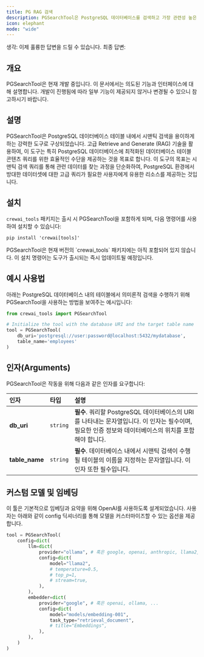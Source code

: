 ```yaml
---
title: PG RAG 검색
description: PGSearchTool은 PostgreSQL 데이터베이스를 검색하고 가장 관련성 높은 결과를 반환하도록 설계되었습니다.
icon: elephant
mode: "wide"
---
```


생각: 이제 훌륭한 답변을 드릴 수 있습니다.
최종 답변:
## 개요

<Note>
    PGSearchTool은 현재 개발 중입니다. 이 문서에서는 의도된 기능과 인터페이스에 대해 설명합니다.
    개발이 진행됨에 따라 일부 기능이 제공되지 않거나 변경될 수 있으니 참고하시기 바랍니다.
</Note>

## 설명

PGSearchTool은 PostgreSQL 데이터베이스 테이블 내에서 시맨틱 검색을 용이하게 하는 강력한 도구로 구상되었습니다. 고급 Retrieve and Generate (RAG) 기술을 활용하여, 이 도구는 특히 PostgreSQL 데이터베이스에 최적화된 데이터베이스 테이블 콘텐츠 쿼리를 위한 효율적인 수단을 제공하는 것을 목표로 합니다.
이 도구의 목표는 시맨틱 검색 쿼리를 통해 관련 데이터를 찾는 과정을 단순화하여, PostgreSQL 환경에서 방대한 데이터셋에 대한 고급 쿼리가 필요한 사용자에게 유용한 리소스를 제공하는 것입니다.

## 설치

`crewai_tools` 패키지는 출시 시 PGSearchTool을 포함하게 되며, 다음 명령어를 사용하여 설치할 수 있습니다:

```shell
pip install 'crewai[tools]'
```

<Note>
    PGSearchTool은 현재 버전의 `crewai_tools` 패키지에는 아직 포함되어 있지 않습니다. 이 설치 명령어는 도구가 출시되는 즉시 업데이트될 예정입니다.
</Note>

## 예시 사용법

아래는 PostgreSQL 데이터베이스 내의 테이블에서 의미론적 검색을 수행하기 위해 PGSearchTool을 사용하는 방법을 보여주는 예시입니다:

```python Code
from crewai_tools import PGSearchTool

# Initialize the tool with the database URI and the target table name
tool = PGSearchTool(
    db_uri='postgresql://user:password@localhost:5432/mydatabase',
    table_name='employees'
)
```

## 인자(Arguments)

PGSearchTool은 작동을 위해 다음과 같은 인자를 요구합니다:

| 인자            | 타입      | 설명                                                                                                                                |
|:---------------|:---------|:-------------------------------------------------------------------------------------------------------------------------------------|
| **db_uri**     | `string` | **필수**. 쿼리할 PostgreSQL 데이터베이스의 URI를 나타내는 문자열입니다. 이 인자는 필수이며, 필요한 인증 정보와 데이터베이스의 위치를 포함해야 합니다. |
| **table_name** | `string` | **필수**. 데이터베이스 내에서 시맨틱 검색이 수행될 테이블의 이름을 지정하는 문자열입니다. 이 인자 또한 필수입니다. |

## 커스텀 모델 및 임베딩

이 툴은 기본적으로 임베딩과 요약을 위해 OpenAI를 사용하도록 설계되었습니다. 사용자는 아래와 같이 config 딕셔너리를 통해 모델을 커스터마이즈할 수 있는 옵션을 제공합니다.

```python Code
tool = PGSearchTool(
    config=dict(
        llm=dict(
            provider="ollama", # 혹은 google, openai, anthropic, llama2, ...
            config=dict(
                model="llama2",
                # temperature=0.5,
                # top_p=1,
                # stream=true,
            ),
        ),
        embedder=dict(
            provider="google", # 혹은 openai, ollama, ...
            config=dict(
                model="models/embedding-001",
                task_type="retrieval_document",
                # title="Embeddings",
            ),
        ),
    )
)
```
